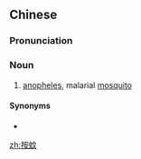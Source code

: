 ==Chinese==
{{zh-forms}}

===Pronunciation===
{{zh-pron
|m=ànwén
|cat=n
}}

===Noun===
{{zh-noun}}

# [[anopheles]], malarial [[mosquito]] {{gloss|member of the Anopheles genus of mosquitos}}

====Synonyms====
* {{zh-l|瘧蚊}}

{{zh-cat|Insects}}

[[zh:按蚊]]